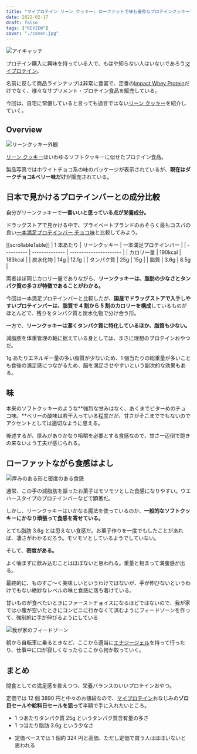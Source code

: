 ```yaml
---
title: "マイプロテイン リーン クッキー: ローファットで味も優秀なプロテインクッキー"
date: 2022-02-17
draft: false
tags: ["REVIEW"]
cover: "./cover.jpg"
---
```


![アイキャッチ](./cover.jpg)

プロテイン購入に興味を持っている人で、もはや知らない人はいないであろう[マイプロテイン](https://px.a8.net/svt/ejp?a8mat=3N3PXV+GF7GHE+45DI+5YJRM)。

名前に反して商品ラインナップは非常に豊富で、定番の[Impact Whey Protein](https://px.a8.net/svt/ejp?a8mat=3N3PXV+GF7GHE+45DI+BW0YB&a8ejpredirect=https%3A%2F%2Fwww.myprotein.jp%2Fsports-nutrition%2Fimpact-whey-protein%2F10530943.html)だけでなく、様々なサプリメント・プロテイン食品を販売している。

今回は、自宅に常備していると言っても過言ではない[リーン クッキー](https://px.a8.net/svt/ejp?a8mat=3N3PXV+GF7GHE+45DI+BW0YB&a8ejpredirect=https%3A%2F%2Fwww.myprotein.jp%2Fsports-nutrition%2Flean-cookie%2F11200865.html)を紹介していく。

<LinkBox
  url="https://www.myprotein.jp/sports-nutrition/lean-cookie/11200865.html"
  linkurl="https://px.a8.net/svt/ejp?a8mat=3N3PXV+GF7GHE+45DI+BW0YB&a8ejpredirect=https%3A%2F%2Fwww.myprotein.jp%2Fsports-nutrition%2Flean-cookie%2F11200865.html"
/>

## Overview

![リーンクッキー外観](./overview.jpg)

[リーン クッキー](https://px.a8.net/svt/ejp?a8mat=3N3PXV+GF7GHE+45DI+BW0YB&a8ejpredirect=https%3A%2F%2Fwww.myprotein.jp%2Fsports-nutrition%2Flean-cookie%2F11200865.html)はいわゆるソフトクッキーに似せたプロテイン食品。

製品写真ではホワイトチョコ系の味のパッケージが表示されているが、**現在はダークチョコ&ベリー味だけ**が販売されている。

## 日本で見かけるプロテインバーとの成分比較

自分がリーンクッキーで**一番いいと思っている点が栄養成分。**

ドラッグストアで見かける中で、プライベートブランドのおそらく最もコスパの良い[一本満足プロテインバー チョコ味](https://amzn.to/3rXD34Y)と比較してみよう。

<LinkBox url="https://www.amazon.co.jp/dp/B07J2YF1DM/" isAmazonLink />

[[scrollableTable]]
| 1 本あたり | リーンクッキー | 一本満足プロテインバー |
| ---------- | -------------- | ---------------------- |
| カロリー量 | 190kcal | 183kcal |
| 炭水化物 | 14g | 12.1g |
| タンパク質 | 25g | 15g |
| 脂質 | 3.6g | 8.5g |

両者ほぼ同じカロリー量でありながら、**リーンクッキーは、脂肪の少なさとタンパク質の多さが特徴であることがわかる。**

今回は一本満足プロテインバーと比較したが、**国産でドラッグストアで入手しやすいプロテインバーは、脂質で 4 割から 5 割のカロリーを構成**しているものがほとんどで、残りをタンパク質と炭水化物で分け合う形。

一方で、**リーンクッキーは潔くタンパク質に特化しているほか、脂質も少ない。**

減脂肪を体重管理の軸に据えている身としては、まさに理想のプロテインおやつだ。

1g あたりエネルギー量の多い脂質が少ないため、1 個当たりの総重量が多いことも食後の満足感につながるため、脳を満足させやすいという副次的な効果もある。

## 味

本来のソフトクッキーのような**強烈な甘みはなく、あくまでビターめのチョコ味。**ベリーの酸味は若干入っている程度だが、甘さがそこまででもないのでアクセントとしては適切なように思える。

後述するが、厚みがありかなり咀嚼を必要とする食感なので、甘さ一辺倒で飽きの来ないよう工夫が感じられる。

## ローファットながら食感はよし

![厚みのある形と密度のある食感](./thick.jpg)

通常、この手の減脂肪を謳ったお菓子はモソモソとした食感になりやすい。ウエハースタイプのプロテインバーなどで顕著だ。

しかし、リーンクッキーはいかなる魔法を使っているのか、**一般的なソフトクッキーにかなり頑張って食感を寄せている。**

とても脂肪 3.6g とは思えない食感だ。お菓子作りを一度でもしたことがあれば、凄さがわかるだろう。モソモソとしているようでしていない。

そして、**密度がある。**

よく噛まずに飲み込むことはほぼないと思われる。重量と相まって満腹感が出る。

最終的に、ものすご～く美味しいというわけではないが、手が伸びないというわけでもない絶妙なレベルの味と食感に落ち着けている。

甘いものが食べたいときにファーストチョイスになるほどではないので、我が家では小腹が空いたときにコンビニに行かなくて済むようにフィードゾーンを作って、強制的に手が伸びるようにしている

![我が家のフィードゾーン](./feed_booth.jpg)

朝から自転車に乗るときなど、ここから適当に[エナジージェル](https://px.a8.net/svt/ejp?a8mat=3N3PXV+GF7GHE+45DI+BW0YB&a8ejpredirect=https%3A%2F%2Fwww.myprotein.jp%2Fsports-nutrition%2Fenergy-gel-elite%2F11271257.html)を持って行ったり、仕事中に口が寂しくなったらここから何か取っていく。

## まとめ

間食としての満足感を抑えつつ、栄養バランスのいいプロテインおやつ。

定価では 12 個 3890 円と中々のお値段なので、[マイプロテイン](https://px.a8.net/svt/ejp?a8mat=3N3PXV+GF7GHE+45DI+5YJRM)おなじみの**ゾロ目セールや給料日セールを狙って**半額で手に入れたいところ。

<PositiveBox>

- 1 つあたりタンパク質 25g というタンパク質含有量の多さ
- 1 つ当たり脂肪 3.6g という少なさ

</PositiveBox>

<NegativeBox>

- 定価ベースでは 1 個約 324 円と高価、ただし定価で買う人はほぼいないと思われる

</NegativeBox>

<LinkBox
  url="https://www.myprotein.jp/sports-nutrition/lean-cookie/11200865.html"
  linkurl="https://px.a8.net/svt/ejp?a8mat=3N3PXV+GF7GHE+45DI+BW0YB&a8ejpredirect=https%3A%2F%2Fwww.myprotein.jp%2Fsports-nutrition%2Flean-cookie%2F11200865.html"
/>
